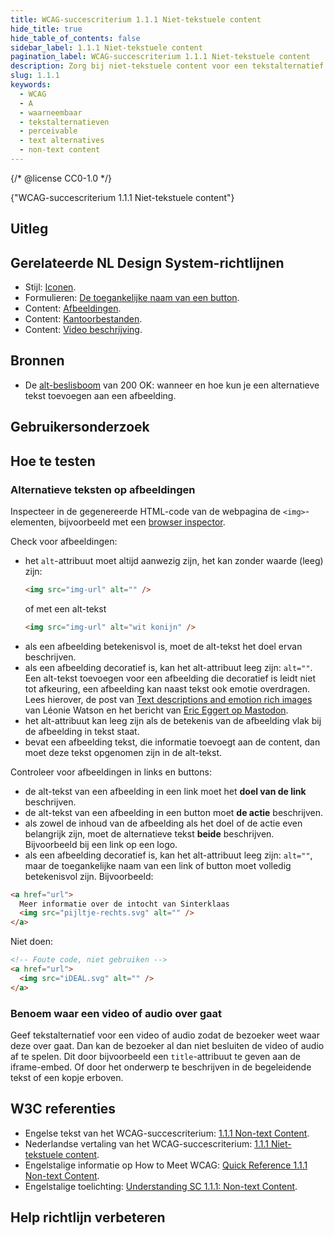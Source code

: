```yaml
---
title: WCAG-succescriterium 1.1.1 Niet-tekstuele content
hide_title: true
hide_table_of_contents: false
sidebar_label: 1.1.1 Niet-tekstuele content
pagination_label: WCAG-succescriterium 1.1.1 Niet-tekstuele content
description: Zorg bij niet-tekstuele content voor een tekstalternatief.
slug: 1.1.1
keywords:
  - WCAG
  - A
  - waarneembaar
  - tekstalternatieven
  - perceivable
  - text alternatives
  - non-text content
---
```


{/* @license CC0-1.0 */}


<WcagHeadingGroup level={1} conformanceLevel="Niveau A">
  {"WCAG-succescriterium 1.1.1 Niet-tekstuele content"}
</WcagHeadingGroup>

## Uitleg

<Summary />

## Gerelateerde NL Design System-richtlijnen

- Stijl: [Iconen](/richtlijnen/stijl/iconen).
- Formulieren: [De toegankelijke naam van een button](/richtlijnen/formulieren/buttons/toegankelijke-naam).
- Content: [Afbeeldingen](/richtlijnen/content/afbeeldingen/).
- Content: [Kantoorbestanden](/richtlijnen/content/kantoorbestanden).
- Content: [Video beschrijving](/richtlijnen/content/video/beschrijving).

## Bronnen

- De [alt-beslisboom](https://www.200ok.nl/tips/afbeeldingen/) van 200 OK: wanneer en hoe kun je een alternatieve tekst toevoegen aan een afbeelding.

## Gebruikersonderzoek

<CTAGebruikersonderzoek />

## Hoe te testen

### Alternatieve teksten op afbeeldingen

Inspecteer in de gegenereerde HTML-code van de webpagina de `<img>`-elementen, bijvoorbeeld met een [browser inspector](https://developer.mozilla.org/en-US/docs/Learn/Common_questions/Tools_and_setup/What_are_browser_developer_tools).

Check voor afbeeldingen:

- het `alt`-attribuut moet altijd aanwezig zijn, het kan zonder waarde (leeg) zijn:
  ```html
  <img src="img-url" alt="" />
  ```
  of met een alt-tekst
  ```html
  <img src="img-url" alt="wit konijn" />
  ```
- als een afbeelding betekenisvol is, moet de alt-tekst het doel ervan beschrijven.
- als een afbeelding decoratief is, kan het alt-attribuut leeg zijn: `alt=""`. Een alt-tekst toevoegen voor een afbeelding die decoratief is leidt niet tot afkeuring, een afbeelding kan naast tekst ook emotie overdragen. Lees hierover, de post van [Text descriptions and emotion rich images](https://tink.uk/text-descriptions-emotion-rich-images/) van Léonie Watson en het bericht van [Eric Eggert op Mastodon](https://yatil.social/@yatil/111974572979919177).
- het alt-attribuut kan leeg zijn als de betekenis van de afbeelding vlak bij de afbeelding in tekst staat.
- bevat een afbeelding tekst, die informatie toevoegt aan de content, dan moet deze tekst opgenomen zijn in de alt-tekst.

Controleer voor afbeeldingen in links en buttons:

- de alt-tekst van een afbeelding in een link moet het **doel van de link** beschrijven.
- de alt-tekst van een afbeelding in een button moet **de actie** beschrijven.
- als zowel de inhoud van de afbeelding als het doel of de actie even belangrijk zijn, moet de alternatieve tekst **beide** beschrijven. Bijvoorbeeld bij een link op een logo.
- als een afbeelding decoratief is, kan het alt-attribuut leeg zijn: `alt=""`, maar de toegankelijke naam van een link of button moet volledig betekenisvol zijn. Bijvoorbeeld:

```html
<a href="url">
  Meer informatie over de intocht van Sinterklaas
  <img src="pijltje-rechts.svg" alt="" />
</a>
```

Niet doen:

```html
<!-- Foute code, niet gebruiken -->
<a href="url">
  <img src="iDEAL.svg" alt="" />
</a>
```

### Benoem waar een video of audio over gaat

Geef tekstalternatief voor een video of audio zodat de bezoeker weet waar deze over gaat. Dan kan de bezoeker al dan niet besluiten de video of audio af te spelen. Dit door bijvoorbeeld een `title`-attribuut te geven aan de iframe-embed. Of door het onderwerp te beschrijven in de begeleidende tekst of een kopje erboven.

## W3C referenties

- Engelse tekst van het WCAG-succescriterium: [<span lang="en">1.1.1 Non-text Content</span>](https://www.w3.org/TR/WCAG22/#non-text-content).
- Nederlandse vertaling van het WCAG-succescriterium: [1.1.1 Niet-tekstuele content](https://www.w3.org/Translations/WCAG22-nl/#non-text-content).
- Engelstalige informatie op <span lang="en">How to Meet WCAG</span>: [<span lang="en">Quick Reference 1.1.1 Non-text Content</span>](https://www.w3.org/WAI/WCAG22/quickref/#non-text-content).
- Engelstalige toelichting: [<span lang="en">Understanding SC 1.1.1: Non-text Content</span>](https://www.w3.org/WAI/WCAG22/Understanding/non-text-content.html).

<SpotlightSection>
  <Markdown omitH1 headinglevel={3}>
    <Disclaimer />
  </Markdown>
</SpotlightSection>

## Help richtlijn verbeteren

<Markdown omitH1 headinglevel={3}>
  <WCAGFooterInfo />
</Markdown>
